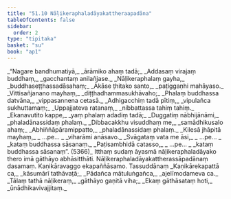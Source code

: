 ```yaml
---
title: "51.10 Nāḷikeraphaladāyakattheraapadāna"
tableOfContents: false
sidebar:
  order: 2
type: "tipitaka"
basket: "su"
book: "ap1"
---
```



<DynamicBreadcrumb />

<Division number="91" book="ap1">

<Paragraph number="6676" type="verses" book="ap1">
_“Nagare bandhumatiyā,_  
_ārāmiko ahaṃ tadā;_  
_Addasaṃ virajaṃ buddhaṃ,_  
_gacchantaṃ anilañjase._  

</Paragraph>

</Division>
<Division number="92" book="ap1">

<Paragraph number="6677" type="verses" book="ap1">
_Nāḷikeraphalaṃ gayha,_  
_buddhaseṭṭhassadāsahaṃ;_  
_Ākāse ṭhitako santo,_  
_paṭiggaṇhi mahāyaso._  

</Paragraph>

</Division>
<Division number="93" book="ap1">

<Paragraph number="6678" type="verses" book="ap1">
_Vittisañjanano mayhaṃ,_  
_diṭṭhadhammasukhāvaho;_  
_Phalaṃ buddhassa datvāna,_  
_vippasannena cetasā._  

</Paragraph>

</Division>
<Division number="94" book="ap1">

<Paragraph number="6679" type="verses" book="ap1">
_Adhigacchiṃ tadā pītiṃ,_  
_vipulañca sukhuttamaṃ;_  
_Uppajjateva ratanaṃ,_  
_nibbattassa tahiṃ tahiṃ._  

</Paragraph>

</Division>
<Division number="95" book="ap1">

<Paragraph number="6680" type="verses" book="ap1">
_Ekanavutito kappe,_  
_yaṃ phalaṃ adadiṃ tadā;_  
_Duggatiṃ nābhijānāmi,_  
_phaladānassidaṃ phalaṃ._  

</Paragraph>

</Division>
<Division number="96" book="ap1">

<Paragraph number="6681" type="verses" book="ap1">
_Dibbacakkhu visuddhaṃ me,_  
_samādhikusalo ahaṃ;_  
_Abhiññāpāramippatto,_  
_phaladānassidaṃ phalaṃ._  

</Paragraph>

</Division>
<Division number="97" book="ap1">

<Paragraph number="6682" type="verses" book="ap1">
_Kilesā jhāpitā mayhaṃ,_  
_ …pe… _  
_viharāmi anāsavo._  

</Paragraph>

</Division>
<Division number="98" book="ap1">

<Paragraph number="6683" type="verses" book="ap1">
_Svāgataṃ vata me āsi,_  
_ …pe… _  
_kataṃ buddhassa sāsanaṃ._  

</Paragraph>

</Division>
<Division number="99" book="ap1">

<Paragraph number="6684" type="verses" book="ap1">
_Paṭisambhidā catasso,_  
_ …pe… _  
_kataṃ buddhassa sāsanaṃ”. (5366)_  

</Paragraph>

<Paragraph number="6685" book="ap1">
Itthaṃ sudaṃ āyasmā nāḷikeraphaladāyako thero imā gāthāyo abhāsitthāti.

</Paragraph>
</Division>

<Paragraph number="6686" type="center" book="ap1">
Nāḷikeraphaladāyakattherassāpadānaṃ dasamaṃ.



</Paragraph>

<Paragraph number="6687" type="center" book="ap1">
Kaṇikāravaggo ekapaññāsamo.



</Paragraph>

<Paragraph number="6688" type="center" book="ap1">
Tassuddānaṃ


</Paragraph>

<Paragraph number="6689" type="verses" book="ap1">
_Kaṇikārekapattā ca,_  
_kāsumārī tathāvaṭā;_  
_Pādañca mātuluṅgañca,_  
_ajelīmodameva ca._  

</Paragraph>

<Paragraph number="6690" type="verses" book="ap1">
_Tālaṃ tathā nāḷikeraṃ,_  
_gāthāyo gaṇitā viha;_  
_Ekaṃ gāthāsataṃ hoti,_  
_ūnādhikavivajjitaṃ._
</Paragraph>
